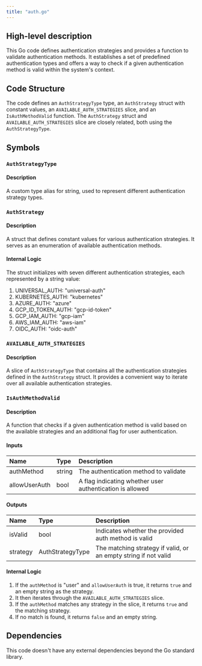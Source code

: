 ```yaml
---
title: "auth.go"
---
```


## High-level description
This Go code defines authentication strategies and provides a function to validate authentication methods. It establishes a set of predefined authentication types and offers a way to check if a given authentication method is valid within the system's context.

## Code Structure
The code defines an `AuthStrategyType` type, an `AuthStrategy` struct with constant values, an `AVAILABLE_AUTH_STRATEGIES` slice, and an `IsAuthMethodValid` function. The `AuthStrategy` struct and `AVAILABLE_AUTH_STRATEGIES` slice are closely related, both using the `AuthStrategyType`.

## Symbols

### `AuthStrategyType`
#### Description
A custom type alias for string, used to represent different authentication strategy types.

### `AuthStrategy`
#### Description
A struct that defines constant values for various authentication strategies. It serves as an enumeration of available authentication methods.

#### Internal Logic
The struct initializes with seven different authentication strategies, each represented by a string value:
1. UNIVERSAL_AUTH: "universal-auth"
2. KUBERNETES_AUTH: "kubernetes"
3. AZURE_AUTH: "azure"
4. GCP_ID_TOKEN_AUTH: "gcp-id-token"
5. GCP_IAM_AUTH: "gcp-iam"
6. AWS_IAM_AUTH: "aws-iam"
7. OIDC_AUTH: "oidc-auth"

### `AVAILABLE_AUTH_STRATEGIES`
#### Description
A slice of `AuthStrategyType` that contains all the authentication strategies defined in the `AuthStrategy` struct. It provides a convenient way to iterate over all available authentication strategies.

### `IsAuthMethodValid`
#### Description
A function that checks if a given authentication method is valid based on the available strategies and an additional flag for user authentication.

#### Inputs
| Name | Type | Description |
|:-----|:-----|:------------|
| authMethod | string | The authentication method to validate |
| allowUserAuth | bool | A flag indicating whether user authentication is allowed |

#### Outputs
| Name | Type | Description |
|:-----|:-----|:------------|
| isValid | bool | Indicates whether the provided auth method is valid |
| strategy | AuthStrategyType | The matching strategy if valid, or an empty string if not valid |

#### Internal Logic
1. If the `authMethod` is "user" and `allowUserAuth` is true, it returns `true` and an empty string as the strategy.
2. It then iterates through the `AVAILABLE_AUTH_STRATEGIES` slice.
3. If the `authMethod` matches any strategy in the slice, it returns `true` and the matching strategy.
4. If no match is found, it returns `false` and an empty string.

## Dependencies
This code doesn't have any external dependencies beyond the Go standard library.